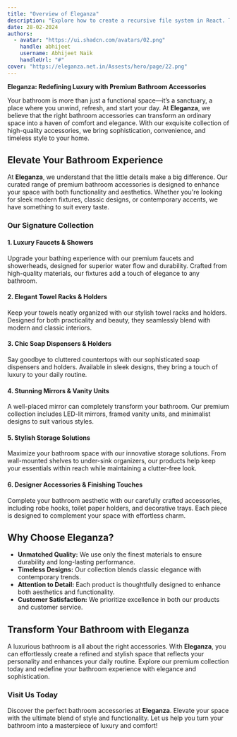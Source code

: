 ```yaml
---
title: "Overview of Eleganza"
description: "Explore how to create a recursive file system in React. This blog post provides a comprehensive guide on building a file system where folders and files can be nested, added, renamed, and deleted."
date: 28-02-2024
authors:
  - avatar: "https://ui.shadcn.com/avatars/02.png"
    handle: abhijeet
    username: Abhijeet Naik
    handleUrl: "#"
cover: "https://eleganza.net.in/Assests/hero/page/22.png"
---
```


**Eleganza: Redefining Luxury with Premium Bathroom Accessories**

Your bathroom is more than just a functional space—it’s a sanctuary, a place where you unwind, refresh, and start your day. At **Eleganza**, we believe that the right bathroom accessories can transform an ordinary space into a haven of comfort and elegance. With our exquisite collection of high-quality accessories, we bring sophistication, convenience, and timeless style to your home.

## Elevate Your Bathroom Experience

At **Eleganza**, we understand that the little details make a big difference. Our curated range of premium bathroom accessories is designed to enhance your space with both functionality and aesthetics. Whether you're looking for sleek modern fixtures, classic designs, or contemporary accents, we have something to suit every taste.

### **Our Signature Collection**

#### **1. Luxury Faucets & Showers**  
Upgrade your bathing experience with our premium faucets and showerheads, designed for superior water flow and durability. Crafted from high-quality materials, our fixtures add a touch of elegance to any bathroom.

#### **2. Elegant Towel Racks & Holders**  
Keep your towels neatly organized with our stylish towel racks and holders. Designed for both practicality and beauty, they seamlessly blend with modern and classic interiors.

#### **3. Chic Soap Dispensers & Holders**  
Say goodbye to cluttered countertops with our sophisticated soap dispensers and holders. Available in sleek designs, they bring a touch of luxury to your daily routine.

#### **4. Stunning Mirrors & Vanity Units**  
A well-placed mirror can completely transform your bathroom. Our premium collection includes LED-lit mirrors, framed vanity units, and minimalist designs to suit various styles.

#### **5. Stylish Storage Solutions**  
Maximize your bathroom space with our innovative storage solutions. From wall-mounted shelves to under-sink organizers, our products help keep your essentials within reach while maintaining a clutter-free look.

#### **6. Designer Accessories & Finishing Touches**  
Complete your bathroom aesthetic with our carefully crafted accessories, including robe hooks, toilet paper holders, and decorative trays. Each piece is designed to complement your space with effortless charm.

## **Why Choose Eleganza?**

- **Unmatched Quality:** We use only the finest materials to ensure durability and long-lasting performance.
- **Timeless Designs:** Our collection blends classic elegance with contemporary trends.
- **Attention to Detail:** Each product is thoughtfully designed to enhance both aesthetics and functionality.
- **Customer Satisfaction:** We prioritize excellence in both our products and customer service.

## **Transform Your Bathroom with Eleganza**

A luxurious bathroom is all about the right accessories. With **Eleganza**, you can effortlessly create a refined and stylish space that reflects your personality and enhances your daily routine. Explore our premium collection today and redefine your bathroom experience with elegance and sophistication.

### **Visit Us Today**
Discover the perfect bathroom accessories at **Eleganza**. Elevate your space with the ultimate blend of style and functionality. Let us help you turn your bathroom into a masterpiece of luxury and comfort!